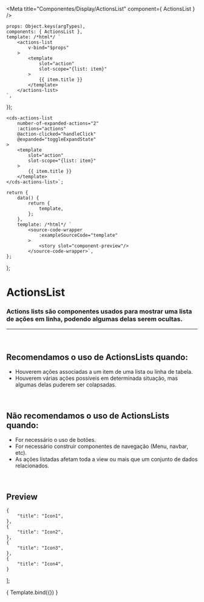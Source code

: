 
<Meta
	title="Componentes/Display/ActionsList"
	component={ ActionsList }
/>

	props: Object.keys(argTypes),
	components: { ActionsList },
	template: /*html*/ `
		<actions-list
			v-bind="$props" 
		>
			<template
				slot="action"
				slot-scope="{list: item}"
			>
				{{ item.title }}
			</template>
		</actions-list>
	`,
});

	<cds-actions-list 
		number-of-expanded-actions="2"
		:actions="actions"
		@action-clicked="handleClick"
		@expanded="toggleExpandState"
	>
		<template
			slot="action"
			slot-scope="{list: item}"
		>
			{{ item.title }}
		</template>
	</cds-actions-list>`;

	return {
		data() {
			return {
				template,
			};
		},
		template: /*html*/ `
			<source-code-wrapper
				:exampleSourceCode="template"
			>
				<story slot="component-preview"/>
			</source-code-wrapper>`,
	};
};

# ActionsList

### Actions lists são componentes usados para mostrar uma lista de ações em linha, podendo algumas delas serem ocultas.
---
<br />

## Recomendamos o uso de ActionsLists quando:
- Houverem ações associadas a um item de uma lista ou linha de tabela.
- Houverem várias ações possíveis em determinada situação, mas algumas delas puderem ser colapsadas.

<br />

## Não recomendamos o uso de ActionsLists quando:
- For necessário o uso de botões.
- For necessário construir componentes de navegação (Menu, navbar, etc).
- As ações listadas afetam toda a view ou mais que um conjunto de dados relacionados.

<br />

## Preview

	{
		"title": "Icon1",
	},
	{
		"title": "Icon2",
	},
	{
		"title": "Icon3",
	},
	{
		"title": "Icon4",
	}
];

<Canvas>
	<Story
		name="Actions list"
		decorators={[
			docsDecorator
		]}
		args={{
			actions: actions,
			numberOfExpandedActions: 2,
		}}
	>
		{ Template.bind({}) }
	</Story>
</Canvas>

<ArgsTable story="Actions list" />
